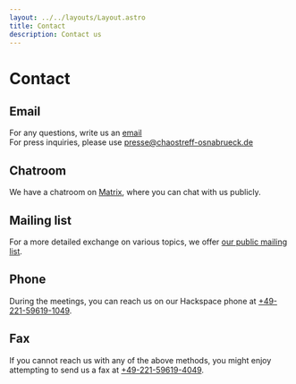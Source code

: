 ```yaml
---
layout: ../../layouts/Layout.astro
title: Contact
description: Contact us
---
```


# Contact

## Email

For any questions, write us an [email](mailto:info@chaostreff-osnabrueck.de)<br/>
For press inquiries, please use [presse@chaostreff-osnabrueck.de](mailto:presse@chaostreff-osnabrueck.de)

## Chatroom

We have a chatroom on [Matrix](https://matrix.to/#/#public_ctreffos:chaostreff-osnabrueck.de), where you can chat with us publicly.

## Mailing list

For a more detailed exchange on various topics, we offer [our public mailing list](https://listserv.chaostreff-osnabrueck.de/sympa/arc/ctreffos-public/2023-02/msg00000.html).

## Phone

During the meetings, you can reach us on our Hackspace phone at [+49-221-59619-1049](tel:+49-221-59619-1049).

## Fax

If you cannot reach us with any of the above methods, you might enjoy attempting to send us a fax at [+49-221-59619-4049](fax:+49-221-59619-4049).

